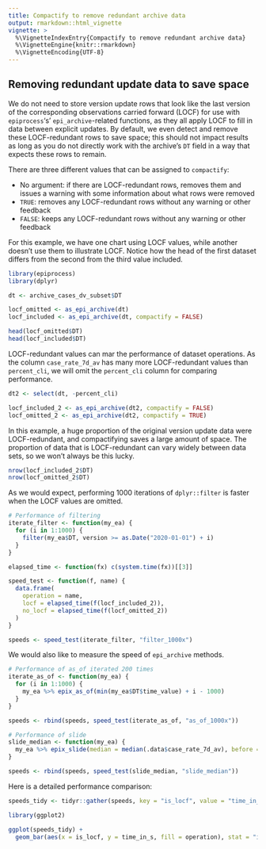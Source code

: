 ```yaml
---
title: Compactify to remove redundant archive data
output: rmarkdown::html_vignette
vignette: >
  %\VignetteIndexEntry{Compactify to remove redundant archive data}
  %\VignetteEngine{knitr::rmarkdown}
  %\VignetteEncoding{UTF-8}
---
```


## Removing redundant update data to save space

We do not need to store version update rows that look like the last version of
the corresponding observations carried forward (LOCF) for use with
`epiprocess`'s' `epi_archive`-related functions, as they all apply LOCF to fill
in data between explicit updates. By default, we even detect and remove these
LOCF-redundant rows to save space; this should not impact results as long as you
do not directly work with the archive's `DT` field in a way that expects these
rows to remain.

There are three different values that can be assigned to `compactify`:

* No argument: if there are LOCF-redundant rows, removes them and issues a
  warning with some information about what rows were removed
* `TRUE`: removes any LOCF-redundant rows without any warning or other feedback
* `FALSE`: keeps any LOCF-redundant rows without any warning or other feedback

For this example, we have one chart using LOCF values, while another doesn't
use them to illustrate LOCF. Notice how the head of the first dataset differs
from the second from the third value included.

```r
library(epiprocess)
library(dplyr)

dt <- archive_cases_dv_subset$DT

locf_omitted <- as_epi_archive(dt)
locf_included <- as_epi_archive(dt, compactify = FALSE)

head(locf_omitted$DT)
head(locf_included$DT)
```

LOCF-redundant values can mar the performance of dataset operations. As the column
`case_rate_7d_av` has many more LOCF-redundant values than `percent_cli`, we will omit the
`percent_cli` column for comparing performance.

```r
dt2 <- select(dt, -percent_cli)

locf_included_2 <- as_epi_archive(dt2, compactify = FALSE)
locf_omitted_2 <- as_epi_archive(dt2, compactify = TRUE)
```

In this example, a huge proportion of the original version update data were
LOCF-redundant, and compactifying saves a large amount of space. The proportion
of data that is LOCF-redundant can vary widely between data sets, so we won't
always be this lucky.

```r
nrow(locf_included_2$DT)
nrow(locf_omitted_2$DT)
```


As we would expect, performing 1000 iterations of `dplyr::filter` is faster when
the LOCF values are omitted.

```r
# Performance of filtering
iterate_filter <- function(my_ea) {
  for (i in 1:1000) {
    filter(my_ea$DT, version >= as.Date("2020-01-01") + i)
  }
}

elapsed_time <- function(fx) c(system.time(fx))[[3]]

speed_test <- function(f, name) {
  data.frame(
    operation = name,
    locf = elapsed_time(f(locf_included_2)),
    no_locf = elapsed_time(f(locf_omitted_2))
  )
}

speeds <- speed_test(iterate_filter, "filter_1000x")
```

We would also like to measure the speed of `epi_archive` methods.

```r
# Performance of as_of iterated 200 times
iterate_as_of <- function(my_ea) {
  for (i in 1:1000) {
    my_ea %>% epix_as_of(min(my_ea$DT$time_value) + i - 1000)
  }
}

speeds <- rbind(speeds, speed_test(iterate_as_of, "as_of_1000x"))

# Performance of slide
slide_median <- function(my_ea) {
  my_ea %>% epix_slide(median = median(.data$case_rate_7d_av), before = 7)
}

speeds <- rbind(speeds, speed_test(slide_median, "slide_median"))
```

Here is a detailed performance comparison:

```r
speeds_tidy <- tidyr::gather(speeds, key = "is_locf", value = "time_in_s", locf, no_locf)

library(ggplot2)

ggplot(speeds_tidy) +
  geom_bar(aes(x = is_locf, y = time_in_s, fill = operation), stat = "identity")
```
